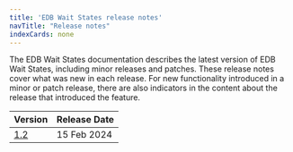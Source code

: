 ```yaml
---
title: 'EDB Wait States release notes'
navTitle: "Release notes"
indexCards: none
---
```


The EDB Wait States documentation describes the latest version of EDB Wait States, including minor releases and patches. These release notes cover what was new in each release. For new functionality introduced in a minor or patch release, there are also indicators in the content about the release that introduced the feature.

|             Version              | Release Date |
| -------------------------------- | ------------ |
| [1.2](wait_states_1.2_rel_notes) | 15 Feb 2024  |
